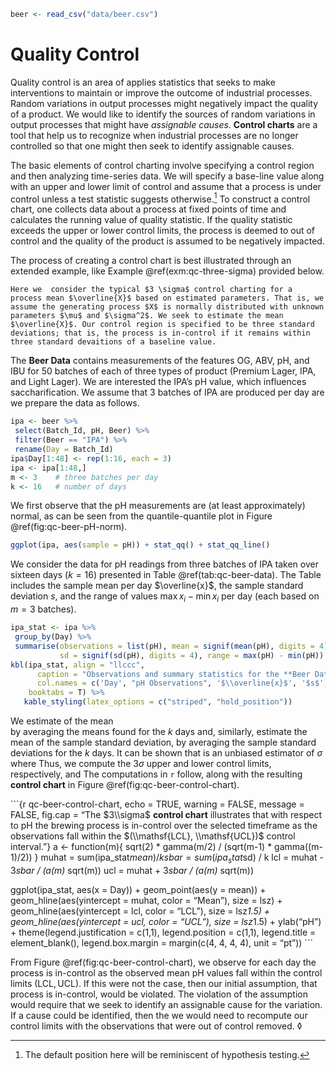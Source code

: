 ```r
beer <- read_csv("data/beer.csv")
```

# Quality Control {#quality-control}

Quality control is an area of applies statistics that seeks to make interventions to maintain or improve the outcome of industrial processes. Random variations in output processes might negatively impact the quality of a product. We would like to identify the sources of random variations in output processes that might have *assignable causes*. **Control charts** are a tool that help us to recognize when industrial processes are no longer controlled so that one might then seek to identify assignable causes. 

The basic elements of control charting involve specifying a control region and then analyzing time-series data. We will specify a base-line value along with an upper and lower limit of control and assume that a process is under control unless a test statistic suggests otherwise.^[The default position here will be reminiscent of hypothesis testing.] To construct a control chart, one collects data about a process at fixed points of time and calculates the running value of quality statistic. If the quality statistic exceeds the upper or lower control limits, the process is deemed to out of control and the quality of the product is assumed to be negatively impacted. 

The process of creating a control chart is best illustrated through an extended example, like Example \@ref(exm:qc-three-sigma) provided below. 

```example
Here we  consider the typical $3 \sigma$ control charting for a process mean $\overline{X}$ based on estimated parameters. That is, we assume the generating process $X$ is normally distributed with unknown parameters $\mu$ and $\sigma^2$. We seek to estimate the mean $\overline{X}$. Our control region is specified to be three standard deviations; that is, the process is in-control if it remains within three standard devaitions of a baseline value.
```

The **Beer Data** contains measurements of the features OG, ABV, pH, and IBU for $50$ batches of each of three types of product (Premium Lager, IPA, and Light Lager). We are interested the IPA's pH value, which influences saccharification. We assume that 3 batches of IPA are produced per day are we prepare the data as follows.

```r
ipa <- beer %>% 
 select(Batch_Id, pH, Beer) %>% 
 filter(Beer == "IPA") %>% 
 rename(Day = Batch_Id)
ipa$Day[1:48] <- rep(1:16, each = 3)
ipa <- ipa[1:48,]
m <- 3    # three batches per day
k <- 16   # number of days
```   

We first observe that the pH measurements are (at least approximately) normal, as can be seen from the quantile-quantile plot in Figure \@ref(fig:qc-beer-pH-norm).   

```r
ggplot(ipa, aes(sample = pH)) + stat_qq() + stat_qq_line()
```

We consider the data for pH readings from three batches of IPA taken over sixteen days ($k = 16$) presented in Table \@ref(tab:qc-beer-data). The Table includes the sample mean per day $\overline{x}$, the sample standard deviation $s$, and the range of values $\max{x_i} - \min{x_i}$ per day (each based on $m=3$ batches).   

```r
ipa_stat <- ipa %>% 
 group_by(Day) %>% 
 summarise(observations = list(pH), mean = signif(mean(pH), digits = 4), 
           sd = signif(sd(pH), digits = 4), range = max(pH) - min(pH))
kbl(ipa_stat, align = "llccc", 
      caption = "Observations and summary statistics for the **Beer Data**.",
      col.names = c('Day', "pH Observations", '$\\overline{x}$', '$s$', 'Range'), 
    booktabs = T) %>%
   kable_styling(latex_options = c("striped", "hold_position"))
```   

We estimate of the mean  
\begin{equation*}
 \widehat{\mu} = \frac{1}{k} \sum_{i=1}^k \overline{x}_i \,,
\end{equation*}
by averaging the means found for the $k$ days and, similarly, estimate the mean of the sample standard deviation,
\begin{equation*}
 \overline{s} = \frac{1}{k} \sum_{i=1}^k s_i\,,
\end{equation*}
by averaging the sample standard deviations for the $k$ days. It can be shown that 
\begin{equation*}
 \widehat{\sigma} = \frac{\overline{S}}{a_m} 
\end{equation*}
is an unbiased estimator of $\sigma$ where
\begin{equation*}
a_m = \frac{\sqrt{2} \Gamma(m/2)}{\sqrt{m-1}\Gamma\left((n-1)/2\right)}\,.
\end{equation*}
Thus, we compute the $3\sigma$ upper and lower control limits, respectively,
\begin{equation*}
 \mathsf{UCL} = \widehat{\mu} + 3 \frac{\overline{s}}{a_m \sqrt{m}}
\end{equation*}
and 
\begin{equation*}
 \mathsf{LCL} = \widehat{\mu} - 3 \frac{\overline{s}}{a_m \sqrt{m}} \,.
\end{equation*}
The computations in `r` follow, along with the resulting **control chart** in Figure \@ref(fig:qc-beer-control-chart).   

```{r qc-beer-control-chart, echo = TRUE, warning = FALSE, message = FALSE, fig.cap = "The $3\\sigma$ **control chart** illustrates that with respect to pH the brewing process is in-control over the selected timeframe as the observations fall within the $(\\mathsf{LCL}, \\mathsf{UCL})$ control interval."}
a <- function(m){ sqrt(2) * gamma(m/2) / (sqrt(m-1) * gamma((m-1)/2)) }
muhat = sum(ipa_stat$mean) / k
sbar = sum(ipa_stat$sd) / k
lcl = muhat - 3*sbar / (a(m) * sqrt(m))
ucl = muhat + 3*sbar / (a(m) * sqrt(m))

ggplot(ipa_stat, aes(x = Day)) + geom_point(aes(y = mean)) + 
 geom_hline(aes(yintercept = muhat, color = "Mean"), size = lsz) + 
 geom_hline(aes(yintercept = lcl, color = "LCL"), size = lsz*1.5) + 
 geom_hline(aes(yintercept = ucl, color = "UCL"), size = lsz*1.5) + ylab("pH") + 
   theme(legend.justification = c(1,1), legend.position = c(1,1),
         legend.title = element_blank(), 
         legend.box.margin = margin(c(4, 4, 4, 4), unit = "pt"))
```   

From Figure \@ref(fig:qc-beer-control-chart), we observe for each day the process is in-control as the observed mean pH values fall within the control limits $(\mathsf{LCL}, \mathsf{UCL})$. If this were not the case, then our initial assumption, that process is in-control, would be violated. The violation of the assumption would require that we seek to identify an assignable cause for the variation. If a cause could be identified, then the we would need to recompute our control limits with the observations that were out of control removed. $\lozenge$
